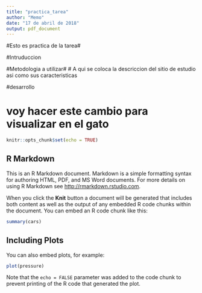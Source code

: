 ```yaml
---
title: "practica_tarea"
author: "Memo"
date: "17 de abril de 2018"
output: pdf_document
---
```

#Esto es practica de la tarea#


#Intruduccion



#Metodologia a utilizar#   # A qui se coloca la descriccion del sitio de estudio asi como sus caracteristicas


#desarrollo 


# voy hacer este cambio para visualizar en el gato







```r
knitr::opts_chunk$set(echo = TRUE)
```

## R Markdown

This is an R Markdown document. Markdown is a simple formatting syntax for authoring HTML, PDF, and MS Word documents. For more details on using R Markdown see <http://rmarkdown.rstudio.com>.

When you click the **Knit** button a document will be generated that includes both content as well as the output of any embedded R code chunks within the document. You can embed an R code chunk like this:

```r
summary(cars)
```

## Including Plots

You can also embed plots, for example:

```r
plot(pressure)
```

Note that the `echo = FALSE` parameter was added to the code chunk to prevent printing of the R code that generated the plot.
